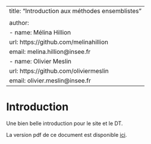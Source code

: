 
---
title: "Introduction aux méthodes ensemblistes"
<!-- subtitle: "On va vous booster le gradient" -->
author:
  - name: Mélina Hillion
    url: https://github.com/melinahillion
    email: melina.hillion@insee.fr
  - name: Olivier Meslin
    url: https://github.com/oliviermeslin
    email: olivier.meslin@insee.fr
---



# Introduction

Une bien belle introduction pour le site et le DT.

::: {.content-visible when-format="html"}

La version pdf de ce document est disponible [ici](https://inseefrlab.github.io/DT_methodes_ensemblistes/pdf/dt_methodes_ensemblistes.pdf).

:::